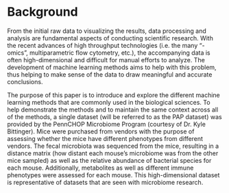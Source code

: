 # Background {#bg}
From the initial raw data to visualizing the results, data processing and analysis are fundamental aspects of conducting scientific research. With the recent advances of high throughput technologies (i.e. the many “-omics”, multiparametric flow cytometry, etc.), the accompanying data is often high-dimensional and difficult for manual efforts to analyze. The development of machine learning methods aims to help with this problem, thus helping to make sense of the data to draw meaningful and accurate conclusions.

The purpose of this paper is to introduce and explore the different machine learning methods that are commonly used in the biological sciences. To help demonstrate the methods and to maintain the same context across all of the methods, a single dataset (will be referred to as the PAP dataset) was provided by the PennCHOP Microbiome Program (courtesy of Dr. Kyle Bittinger). Mice were purchased from vendors with the purpose of assessing whether the mice have different phenotypes from different vendors. The fecal microbiota was sequenced from the mice, resulting in a distance matrix (how distant each mouse’s microbiome was from the other mice sampled) as well as the relative abundance of bacterial species for each mouse. Additionally, metabolites as well as different immune phenotypes were assessed for each mouse. This high-dimensional dataset is representative of datasets that are seen with microbiome research.

<!-- You can write citations, too. For example, we are using the **bookdown** package [@R-bookdown] in this sample book, which was built on top of R Markdown and **knitr** [@xie2015]. Test [@WinNT] test_article [@ahu61] -->
